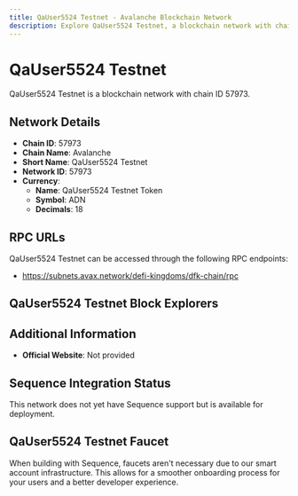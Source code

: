 ```yaml
--- 
title: QaUser5524 Testnet - Avalanche Blockchain Network
description: Explore QaUser5524 Testnet, a blockchain network with chain ID 57973. Learn about its native currency, QaUser5524 Testnet Token, and how to interact with the network.
---
```


# QaUser5524 Testnet

QaUser5524 Testnet is a blockchain network with chain ID 57973.

## Network Details

- **Chain ID**: 57973
- **Chain Name**: Avalanche
- **Short Name**: QaUser5524 Testnet
- **Network ID**: 57973
- **Currency**: 
  - **Name**: QaUser5524 Testnet Token
  - **Symbol**: ADN
  - **Decimals**: 18

## RPC URLs

QaUser5524 Testnet can be accessed through the following RPC endpoints:

- https://subnets.avax.network/defi-kingdoms/dfk-chain/rpc

## QaUser5524 Testnet Block Explorers



## Additional Information

- **Official Website**: Not provided

## Sequence Integration Status

This network does not yet have Sequence support but is available for deployment.

## QaUser5524 Testnet Faucet

When building with Sequence, faucets aren't necessary due to our smart account infrastructure. This allows for a smoother onboarding process for your users and a better developer experience.
